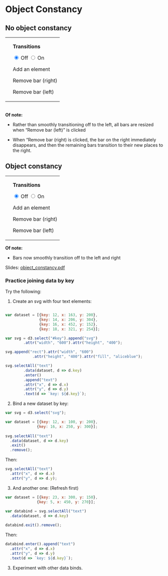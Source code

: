 # Object Constancy <i class="fa fa-object-ungroup"></i> {#object}

## No object constancy

<script src="https://d3js.org/d3.v6.js"></script>

<table>
<tr><td>
<div id="chart"></div>
</td><td>
<p>**Transitions**</p>
<input type="radio" name="duration" class="noc" value="0" checked>&nbsp;Off</input>
<input type="radio" name="duration" class = "noc" value="750">&nbsp;On</input>
<p></p>
<p id="add" class="noc">Add an element</p>
<p id="remove_right" class="noc">Remove bar (right)</p>
<p id="remove_left" class="noc">Remove bar (left)</p>
</td></tr></table>

<script src="scripts/no_obj_const.js"></script>
<br>
**Of note:** 

* Rather than smoothly transitioning off to the left, all bars are resized when "Remove bar (left)" is clicked

* When "Remove bar (right) is clicked, the bar on the right immediately disappears, and then the remaining bars transition to their new places to the right.

## Object constancy
<table>
<tr><td>
<div id="chart2"></div>
</td><td>
<p>**Transitions**</p>
<input type="radio" name="duration2" class="oc" value="0" checked="true">&nbsp;Off</input>
<input type="radio" name="duration2" class = "oc" value="750">&nbsp;On</input>
<p></p>
<p id="add" class="oc">Add an element</p>
<p id="remove_right" class="oc">Remove bar (right)</p>
<p id="remove_left" class="oc">Remove bar (left)</p>
</td></tr></table>
<script src="scripts/obj_const.js"></script>

**Of note:** 

* Bars now smoothly transition off to the left and right

Slides: [object_constancy.pdf](pdfs/object_constancy.pdf){target="_blank"}


### Practice joining data by key

<div id="key"></div>

Try the following:

1. Create an svg with four text elements:

``` js

var dataset = [{key: 12, x: 163, y: 200},
               {key: 14, x: 206, y: 304},
               {key: 16, x: 452, y: 152},
               {key: 18, x: 321, y: 254}];

var svg = d3.select("#key").append("svg")
		.attr("width", "600").attr("height", "400");

svg.append("rect").attr("width", "600")
		    .attr("height", "400").attr("fill", "aliceblue");

svg.selectAll("text")
		.data(dataset, d => d.key)
		.enter()
		.append("text")
		.attr("x", d => d.x)
		.attr("y", d => d.y)
		.text(d => `key: ${d.key}`);
```
		

2. Bind a new dataset by key:

``` js
var svg = d3.select("svg");

var dataset = [{key: 12, x: 100, y: 200},
              {key: 16, x: 250, y: 300}];
              
svg.selectAll("text")
  .data(dataset, d => d.key)
  .exit()
  .remove();
```

Then:

``` js
svg.selectAll("text")
  .attr("x", d => d.x)
  .attr("y", d => d.y);
```

3. And another one:
(Refresh first)

``` js
var dataset = [{key: 23, x: 300, y: 150},
              {key: 5, x: 450, y: 270}];
              
var databind = svg.selectAll("text")
  .data(dataset, d => d.key)

databind.exit().remove();
```

Then:
``` js
databind.enter().append("text")
  .attr("x", d => d.x)
  .attr("y", d => d.y)
  .text(d => `key: ${d.key}`);
```

3. Experiment with other data binds.



